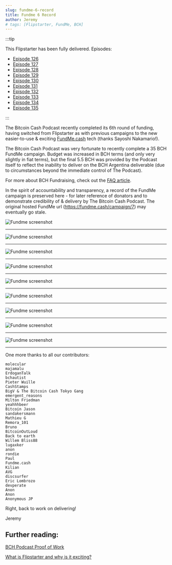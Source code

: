 ```yaml
---
slug: fundme-6-record
title: Fundme 6 Record
author: Jeremy
# tags: [Flipstarter, FundMe, BCH]
---
```



:::tip

This Flipstarter has been fully delivered. Episodes:

- [Episode 126](/episodes/126)
- [Episode 127](/episodes/127)
- [Episode 128](/episodes/128)
- [Episode 129](/episodes/129)
- [Episode 130](/episodes/130)
- [Episode 131](/episodes/131)
- [Episode 132](/episodes/132)
- [Episode 133](/episodes/133)
- [Episode 134](/episodes/134)
- [Episode 135](/episodes/135)

:::

The Bitcoin Cash Podcast recently completed its 6th round of funding, having switched from Flipstarter as with previous campaigns to the new easier-to-use & exciting [FundMe.cash](https://fundme.cash) tech (thanks Sayoshi Nakamario!).

The Bitcoin Cash Podcast was very fortunate to recently complete a 35 BCH FundMe campaign. Budget was increased in BCH terms (and only very slightly in fiat terms), but the final 5.5 BCH was provided by the Podcast itself to reflect the inability to deliver on the BCH Argentina deliverable (due to circumstances beyond the immediate control of The Podcast).

For more about BCH Fundraising, check out the [FAQ article](/faqs/Tech/what-is-flipstarter).

In the spirit of accountability and transparency, a record of the FundMe campaign is preserved here - for later reference of donators and to demonstrate credibility of & delivery by The Bitcoin Cash Podcast. The original hosted FundMe url (https://fundme.cash/campaign/7) may eventually go stale.

<img src={screenshot1Url} alt="Fundme screenshot" />
<hr />
<img src={screenshot2Url} alt="Fundme screenshot" />
<hr />
<img src={screenshot3Url} alt="Fundme screenshot" />
<hr />
<img src={screenshot4Url} alt="Fundme screenshot" />
<hr />
<img src={screenshot5Url} alt="Fundme screenshot" />
<hr />
<img src={screenshot6Url} alt="Fundme screenshot" />
<hr />
<img src={screenshot7Url} alt="Fundme screenshot" />
<hr />
<img src={screenshot8Url} alt="Fundme screenshot" />
<hr />
<img src={screenshot9Url} alt="Fundme screenshot" />
<hr />

One more thanks to all our contributors:

```
molecular
majamalu
ErdoganTalk
bchautist
Pieter Wuille
CashStamps
BigV & The Bitcoin Cash Tokyo Gang
emergent_reasons
Milton Friedman
yeahhhbeer
Bitcoin Jason
sandakersmann
Mathieu G
Remora_101
Bruno
BitcoinOutLoud
Back to earth
Willem Bliss88
lugaxker
anon
rondie
Paul
Fundme.cash
Kilian
AVG
discsurfer
Eric Lombrozo
devperate
Anon
Anon
Anonymous JP
```

Right, back to work on delivering!

Jeremy



<!-- truncate -->

## Further reading:

[BCH Podcast Proof of Work](/proof-of-work)

[What is Flipstarter and why is it exciting?](/faqs/Tech/what-is-flipstarter)
